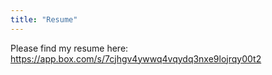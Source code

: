 ---
title: "Resume"
---

Please find my resume here: <https://app.box.com/s/7cjhgv4ywwq4vqydq3nxe9lojrqy00t2>
